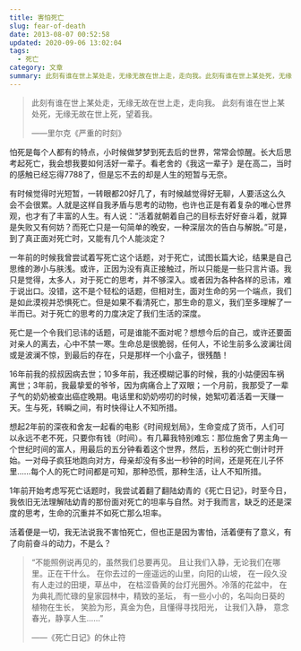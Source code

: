 ```yaml
---
title: 害怕死亡
slug: fear-of-death
date: 2013-08-07 00:52:58
updated: 2020-09-06 13:02:04
tags:
  - 死亡
category: 文章
summary: 此刻有谁在世上某处走，无缘无故在世上走，走向我。此刻有谁在世上某处死，无缘无故在世上死，望着我。
---
```


>此刻有谁在世上某处走，无缘无故在世上走，走向我。
>此刻有谁在世上某处死，无缘无故在世上死，望着我。
>
>——里尔克《严重的时刻》

怕死是每个人都有的特点，小时候做梦梦到死去后的世界，常常会惊醒。长大后思考起死亡，我会想我要如何活好一辈子。看老舍的《我这一辈子》是在高二，当时的感触已经忘得7788了，但是忘不去的却是人生的短暂与无奈。

有时候觉得时光短暂，一转眼都20好几了，有时候越觉得好无聊，人要活这么久会不会很累。人就是这样自我矛盾与思考的动物，也许也正是有着复杂的唯心世界观，也才有了丰富的人生。有人说：“活着就朝着自己的目标去好好奋斗着，就算是失败又有何妨？而死亡只是一句简单的晚安，一种深层次的告白与解脱。”可是，到了真正面对死亡时，又能有几个人能淡定？

一年前的时候我曾尝试着写死亡这个话题，对于死亡，试图长篇大论，结果是自己思维的渺小与肤浅。或许，正因为没有真正接触过，所以只能是一些只言片语。我只是觉得，太多人，对于死亡的思考，并不够深入。或者因为各种各样的忌讳，难于说出口。没错，这不是个轻松的话题，但相对生，面对生命的另一个端点，我们是如此漠视并恐惧死亡。但是如果不看清死亡，那生命的意义，我们至多理解了一半而已。对于死亡的思考的力度决定了我们生活的深度。

死亡是一个令我们忌讳的话题，可是谁能不面对呢？想想今后的自己，或许还要面对亲人的离去，心中不禁一寒。生命总是很脆弱，任何人，不论生前多么波澜壮阔或是波澜不惊，到最后的存在，只是那样一个小盒子，很残酷！

16年前我的叔叔因病去世；10多年前，我还模糊记事的时候，我的小姑便因车祸离世；3年前，我最挚爱的爷爷，因为病痛合上了双眼；一个月前，我那受了一辈子气的奶奶被查出癌症晚期。电话里和奶奶唠叨的时候，她絮叨着活着一天赚一天。生与死，转瞬之间，有时快得让人不知所措。

想起2年前的深夜和舍友一起看的电影《时间规划局》，生命变成了货币，人们可以永远不老不死，只要你有钱（时间）。有几幕我特别难忘：那位施舍了男主角一个世纪时间的富人，用最后的五分钟看着这个世界，然后，五秒的死亡倒计时开始。一对母子疯狂地跑向对方，母亲却没有多出一秒钟的时间，还是死在儿子怀里……每个人的死亡时间都是可知，那种恐慌，那种生活，让人不知所措。

1年前开始考虑写死亡话题时，我尝试着翻了翻陆幼青的《死亡日记》，时至今日，我依旧无法理解陆幼青的那份面对死亡的坦率与自然。对于我而言，缺乏的还是深度的思考，生命的沉重并不如死亡那么坦率。

活着便是一切，我无法说我不害怕死亡，但也正是因为害怕，活着便有了意义，有了向前奋斗的动力，不是么？

>“不能照例说再见的，虽然我们总要再见。
>且让我们入静，无论我们在哪里。正在干什么。
>在你去过的一座遥远的山里，向阳的山坡，
>在一段久没有人走过的田埂，草丛中，
>在枯涩昏黄的台灯光圈外。冷落的花盆中，
>在为典礼而忙碌的皇家园林中，精致的圣坛，
>有一些小小的，名叫向日葵的植物在生长，
>笑脸为形，真金为色，且懂得寻找阳光，
>让我们入静，
>意念春光，静享人生……”
>
>——《死亡日记》的休止符
